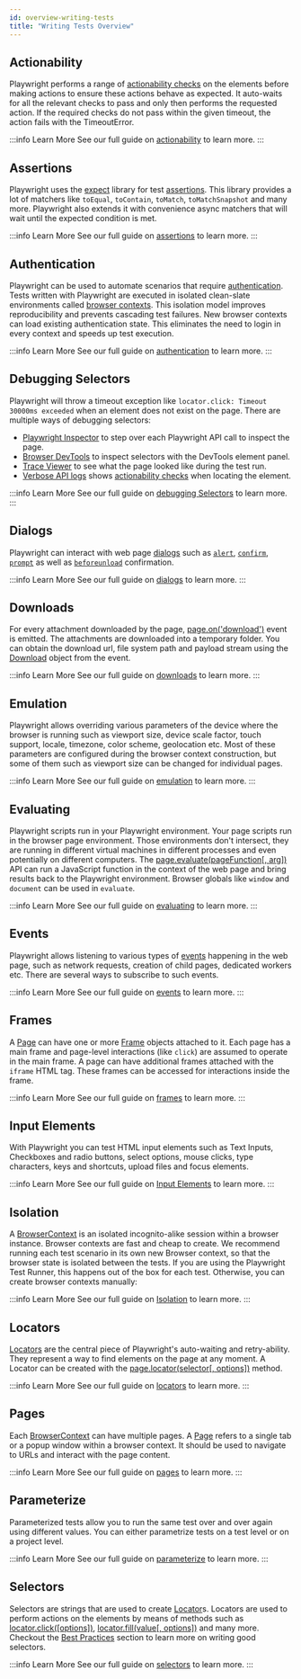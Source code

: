 ```yaml
---
id: overview-writing-tests
title: "Writing Tests Overview"
---
```


## Actionability

Playwright performs a range of [actionability checks](./actionability.mdx) on the elements before making actions to ensure these actions behave as expected. It auto-waits for all the relevant checks to pass and only then performs the requested action. If the required checks do not pass within the given timeout, the action fails with the TimeoutError.

:::info Learn More
See our full guide on [actionability](./actionability.mdx) to learn more.
:::

## Assertions

Playwright uses the [expect](https://jestjs.io/docs/expect) library for test [assertions](./test-assertions.mdx). This library provides a lot of matchers like `toEqual`, `toContain`, `toMatch`, `toMatchSnapshot` and many more. Playwright also extends it with convenience async matchers that will wait until the expected condition is met.

:::info Learn More
See our full guide on [assertions](./test-assertions.mdx) to learn more.
:::

## Authentication

Playwright can be used to automate scenarios that require [authentication](./auth.mdx). Tests written with Playwright are executed in isolated clean-slate environments called [browser contexts](./browser-contexts.mdx). This isolation model improves reproducibility and prevents cascading test failures. New browser contexts can load existing authentication state. This eliminates the need to login in every context and speeds up test execution.

:::info Learn More
See our full guide on [authentication](./auth.mdx) to learn more.
:::

## Debugging Selectors

Playwright will throw a timeout exception like `locator.click: Timeout 30000ms exceeded` when an element does not exist on the page. There are multiple ways of debugging selectors:
- [Playwright Inspector](./debug-selectors.mdx#using-playwright-inspector) to step over each Playwright API call to inspect the page.
- [Browser DevTools](./debug-selectors.mdx#using-devtools) to inspect selectors with the DevTools element panel.
- [Trace Viewer](./trace-viewer.mdx) to see what the page looked like during the test run.
- [Verbose API logs](./debug-selectors.mdx#verbose-api-logs) shows [actionability checks](./actionability.mdx) when locating the element.

:::info Learn More
See our full guide on [debugging Selectors](./debug-selectors.mdx) to learn more.
:::

## Dialogs

Playwright can interact with web page [dialogs](./dialogs.mdx) such as [`alert`](https://developer.mozilla.org/en-US/docs/Web/API/Window/alert), [`confirm`](https://developer.mozilla.org/en-US/docs/Web/API/Window/confirm), [`prompt`](https://developer.mozilla.org/en-US/docs/Web/API/Window/prompt) as well as [`beforeunload`](https://developer.mozilla.org/en-US/docs/Web/API/Window/beforeunload_event) confirmation.

:::info Learn More
See our full guide on [dialogs](./dialogs.mdx) to learn more.
:::

## Downloads

For every attachment downloaded by the page, [page.on('download')](/api/class-page.mdx#page-event-download) event is emitted. The attachments are downloaded into a temporary folder. You can obtain the download url, file system path and payload stream using the [Download] object from the event.

:::info Learn More
See our full guide on [downloads](./downloads.mdx) to learn more.
:::

## Emulation

Playwright allows overriding various parameters of the device where the browser is running such as  viewport size, device scale factor, touch support, locale, timezone, color scheme, geolocation etc. Most of these parameters are configured during the browser context construction, but some of them such as viewport size can be changed for individual pages.

:::info Learn More
See our full guide on [emulation](./emulation.mdx) to learn more.
:::

## Evaluating

Playwright scripts run in your Playwright environment. Your page scripts run in the browser page environment. Those environments don't intersect, they are running in different virtual machines in different processes and even potentially on different computers. The [page.evaluate(pageFunction[, arg])](/api/class-page.mdx#page-evaluate) API can run a JavaScript function in the context of the web page and bring results back to the Playwright environment. Browser globals like `window` and `document` can be used in `evaluate`.

:::info Learn More
See our full guide on [evaluating](./evaluating.mdx) to learn more.
:::

## Events

Playwright allows listening to various types of [events](./events.mdx) happening in the web page, such as network requests, creation of child pages, dedicated workers etc. There are several ways to subscribe to such events.

:::info Learn More
See our full guide on [events](./events.mdx) to learn more.
:::

## Frames

A [Page] can have one or more [Frame] objects attached to it. Each page has a main frame and page-level interactions (like `click`) are assumed to operate in the main frame. A page can have additional frames attached with the `iframe` HTML tag. These frames can be accessed for interactions inside the frame.

:::info Learn More
See our full guide on [frames](./frames.mdx) to learn more.
:::

## Input Elements

With Playwright you can test HTML input elements such as Text Inputs, Checkboxes and radio buttons, select options, mouse clicks, type characters, keys and shortcuts, upload files and focus elements.

:::info Learn More
See our full guide on [Input Elements](./input.mdx) to learn more.
:::

## Isolation

A [BrowserContext] is an isolated incognito-alike session within a browser instance. Browser contexts are fast and cheap to create. We recommend running each test scenario in its own new Browser context, so that the browser state is isolated between the tests. If you are using the Playwright Test Runner, this happens out of the box for each test. Otherwise, you can create browser contexts manually:

:::info Learn More
See our full guide on [Isolation](./browser-contexts.mdx) to learn more.
:::

## Locators

[Locators](./locators.mdx) are the central piece of Playwright's auto-waiting and retry-ability. They represent a way to find elements on the page at any moment. A Locator can be created with the [page.locator(selector[, options])](/api/class-page.mdx#page-locator) method.

:::info Learn More
See our full guide on [locators](./locators.mdx) to learn more.
:::

## Pages

Each [BrowserContext] can have multiple pages. A [Page] refers to a single tab or a popup window within a browser context. It should be used to navigate to URLs and interact with the page content.

:::info Learn More
See our full guide on [pages](./pages.mdx) to learn more.
:::

## Parameterize

Parameterized tests allow you to run the same test over and over again using different values. You can either parametrize tests on a test level or on a project level.

:::info Learn More
See our full guide on [parameterize](./test-parameterize.mdx) to learn more.
:::

## Selectors

Selectors are strings that are used to create [Locator]s. Locators are used to perform actions on the elements by means of methods such as [locator.click([options])](/api/class-locator.mdx#locator-click), [locator.fill(value[, options])](/api/class-locator.mdx#locator-fill) and many more. Checkout the [Best Practices](./selectors.mdx#best-practices) section to learn more on writing good selectors.

:::info Learn More
See our full guide on [selectors](./selectors.mdx) to learn more.
:::


[Accessibility]: /api/class-accessibility.mdx "Accessibility"
[Android]: /api/class-android.mdx "Android"
[AndroidDevice]: /api/class-androiddevice.mdx "AndroidDevice"
[AndroidInput]: /api/class-androidinput.mdx "AndroidInput"
[AndroidSocket]: /api/class-androidsocket.mdx "AndroidSocket"
[AndroidWebView]: /api/class-androidwebview.mdx "AndroidWebView"
[APIRequest]: /api/class-apirequest.mdx "APIRequest"
[APIRequestContext]: /api/class-apirequestcontext.mdx "APIRequestContext"
[APIResponse]: /api/class-apiresponse.mdx "APIResponse"
[APIResponseAssertions]: /test-assertions.mdx "APIResponseAssertions"
[Browser]: /api/class-browser.mdx "Browser"
[BrowserContext]: /api/class-browsercontext.mdx "BrowserContext"
[BrowserServer]: /api/class-browserserver.mdx "BrowserServer"
[BrowserType]: /api/class-browsertype.mdx "BrowserType"
[CDPSession]: /api/class-cdpsession.mdx "CDPSession"
[ConsoleMessage]: /api/class-consolemessage.mdx "ConsoleMessage"
[Coverage]: /api/class-coverage.mdx "Coverage"
[Dialog]: /api/class-dialog.mdx "Dialog"
[Download]: /api/class-download.mdx "Download"
[Electron]: /api/class-electron.mdx "Electron"
[ElectronApplication]: /api/class-electronapplication.mdx "ElectronApplication"
[ElementHandle]: /api/class-elementhandle.mdx "ElementHandle"
[FileChooser]: /api/class-filechooser.mdx "FileChooser"
[Frame]: /api/class-frame.mdx "Frame"
[FrameLocator]: /api/class-framelocator.mdx "FrameLocator"
[JSHandle]: /api/class-jshandle.mdx "JSHandle"
[Keyboard]: /api/class-keyboard.mdx "Keyboard"
[Locator]: /api/class-locator.mdx "Locator"
[LocatorAssertions]: /test-assertions.mdx "LocatorAssertions"
[Logger]: /api/class-logger.mdx "Logger"
[Mouse]: /api/class-mouse.mdx "Mouse"
[Page]: /api/class-page.mdx "Page"
[PageAssertions]: /test-assertions.mdx "PageAssertions"
[Playwright]: /api/class-playwright.mdx "Playwright"
[PlaywrightAssertions]: /test-assertions.mdx "PlaywrightAssertions"
[Request]: /api/class-request.mdx "Request"
[Response]: /api/class-response.mdx "Response"
[Route]: /api/class-route.mdx "Route"
[ScreenshotAssertions]: /test-assertions.mdx "ScreenshotAssertions"
[Selectors]: /api/class-selectors.mdx "Selectors"
[TimeoutError]: /api/class-timeouterror.mdx "TimeoutError"
[Touchscreen]: /api/class-touchscreen.mdx "Touchscreen"
[Tracing]: /api/class-tracing.mdx "Tracing"
[Video]: /api/class-video.mdx "Video"
[WebSocket]: /api/class-websocket.mdx "WebSocket"
[Worker]: /api/class-worker.mdx "Worker"
[Fixtures]: /api/class-fixtures.mdx "Fixtures"
[Test]: /api/class-test.mdx "Test"
[TestConfig]: /api/class-testconfig.mdx "TestConfig"
[TestError]: /api/class-testerror.mdx "TestError"
[TestInfo]: /api/class-testinfo.mdx "TestInfo"
[TestOptions]: /api/class-testoptions.mdx "TestOptions"
[TestProject]: /api/class-testproject.mdx "TestProject"
[WorkerInfo]: /api/class-workerinfo.mdx "WorkerInfo"
[Location]: /api/class-location.mdx "Location"
[Reporter]: /api/class-reporter.mdx "Reporter"
[Suite]: /api/class-suite.mdx "Suite"
[TestCase]: /api/class-testcase.mdx "TestCase"
[TestResult]: /api/class-testresult.mdx "TestResult"
[TestStep]: /api/class-teststep.mdx "TestStep"
[Element]: https://developer.mozilla.org/en-US/docs/Web/API/element "Element"
[EvaluationArgument]: /evaluating.mdx#evaluation-argument "EvaluationArgument"
[Promise]: https://developer.mozilla.org/en-US/docs/Web/JavaScript/Reference/Global_Objects/Promise "Promise"
[iterator]: https://developer.mozilla.org/en-US/docs/Web/JavaScript/Reference/Iteration_protocols "Iterator"
[origin]: https://developer.mozilla.org/en-US/docs/Glossary/Origin "Origin"
[selector]: https://developer.mozilla.org/en-US/docs/Web/CSS/CSS_Selectors "selector"
[Serializable]: https://developer.mozilla.org/en-US/docs/Web/JavaScript/Reference/Global_Objects/JSON/stringify#Description "Serializable"
[UIEvent.detail]: https://developer.mozilla.org/en-US/docs/Web/API/UIEvent/detail "UIEvent.detail"
[UnixTime]: https://en.wikipedia.org/wiki/Unix_time "Unix Time"
[xpath]: https://developer.mozilla.org/en-US/docs/Web/XPath "xpath"

[Array]: https://developer.mozilla.org/en-US/docs/Web/JavaScript/Reference/Global_Objects/Array "Array"
[boolean]: https://developer.mozilla.org/en-US/docs/Web/JavaScript/Data_structures#Boolean_type "Boolean"
[Buffer]: https://nodejs.org/api/buffer.html#buffer_class_buffer "Buffer"
[ChildProcess]: https://nodejs.org/api/child_process.html "ChildProcess"
[Error]: https://nodejs.org/api/errors.html#errors_class_error "Error"
[EventEmitter]: https://nodejs.org/api/events.html#events_class_eventemitter "EventEmitter"
[function]: https://developer.mozilla.org/en-US/docs/Web/JavaScript/Reference/Global_Objects/Function "Function"
[Map]: https://developer.mozilla.org/en-US/docs/Web/JavaScript/Reference/Global_Objects/Map "Map"
[null]: https://developer.mozilla.org/en-US/docs/Web/JavaScript/Reference/Global_Objects/null "null"
[number]: https://developer.mozilla.org/en-US/docs/Web/JavaScript/Data_structures#Number_type "Number"
[Object]: https://developer.mozilla.org/en-US/docs/Web/JavaScript/Reference/Global_Objects/Object "Object"
[Promise]: https://developer.mozilla.org/en-US/docs/Web/JavaScript/Reference/Global_Objects/Promise "Promise"
[Readable]: https://nodejs.org/api/stream.html#stream_class_stream_readable "Readable"
[RegExp]: https://developer.mozilla.org/en-US/docs/Web/JavaScript/Reference/Global_Objects/RegExp "RegExp"
[string]: https://developer.mozilla.org/en-US/docs/Web/JavaScript/Data_structures#String_type "string"
[void]: https://developer.mozilla.org/en-US/docs/Web/JavaScript/Reference/Global_Objects/undefined "void"
[URL]: https://nodejs.org/api/url.html "URL"

[all available image tags]: https://mcr.microsoft.com/en-us/product/playwright/about "all available image tags"
[Docker Hub]: https://hub.docker.com/_/microsoft-playwright "Docker Hub"
[Dockerfile.focal]: https://github.com/microsoft/playwright/blob/main/utils/docker/Dockerfile.focal "Dockerfile.focal"
